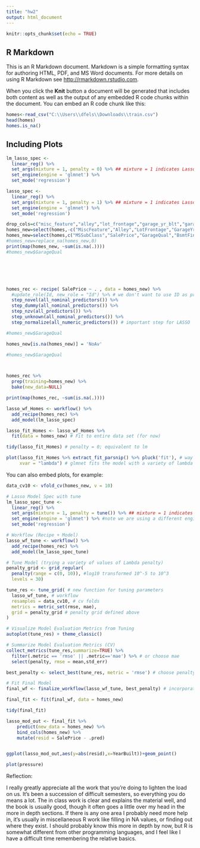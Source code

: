 ```yaml
---
title: "hw2"
output: html_document
---
```


```r
knitr::opts_chunk$set(echo = TRUE)
```

## R Markdown

This is an R Markdown document. Markdown is a simple formatting syntax for authoring HTML, PDF, and MS Word documents. For more details on using R Markdown see <http://rmarkdown.rstudio.com>.

When you click the **Knit** button a document will be generated that includes both content as well as the output of any embedded R code chunks within the document. You can embed an R code chunk like this:

```r
homes<-read_csv("C:\\Users\\dfels\\Downloads\\train.csv")
head(homes)
homes.is_na()
```

## Including Plots
```r
lm_lasso_spec <- 
  linear_reg() %>%
  set_args(mixture = 1, penalty = 0) %>% ## mixture = 1 indicates Lasso, we'll talk about penalty later
  set_engine(engine = 'glmnet') %>%
  set_mode('regression') 

lasso_spec <- 
  linear_reg() %>%
  set_args(mixture = 1, penalty = 1) %>% ## mixture = 1 indicates Lasso, we'll talk about penalty later
  set_engine(engine = 'glmnet') %>%
  set_mode('regression')
```

```r
drop_cols=c("misc_feature","alley","lot_frontage","garage_yr_blt","garage_type")
homes_new=select(homes,-c("MiscFeature","Alley","LotFrontage","GarageYrBlt","GarageType","Fence","PoolQC","FireplaceQu","MasVnrArea"))
homes_new=select(homes,c("MSSubClass","SalePrice","GarageQual","BsmtFinType2","LotArea","Street","LotShape","LandContour","OverallQual","OverallCond","YearBuilt","TotRmsAbvGrd"))
#homes_new=replace_na(homes_new,0)
print(map(homes_new, ~sum(is.na(.))))
#homes_new$GarageQual






homes_rec <- recipe( SalePrice ~ . , data = homes_new) %>%
  #update_role(Id, new_role = "Id") %>% # we don't want to use ID as predictor
  step_novel(all_nominal_predictors()) %>% 
  step_dummy(all_nominal_predictors()) %>% 
  step_nzv(all_predictors()) %>%
  step_unknown(all_nominal_predictors()) %>%
  step_normalize(all_numeric_predictors()) # important step for LASSO

#homes_new$GarageQual

homes_new[is.na(homes_new)] = 'NoAv'

#homes_new$GarageQual



homes_rec %>%
  prep(training=homes_new) %>%
  bake(new_data=NULL)

print(map(homes_rec, ~sum(is.na(.))))

lasso_wf_Homes <- workflow() %>% 
  add_recipe(homes_rec) %>%
  add_model(lm_lasso_spec) 

lasso_fit_Homes <- lasso_wf_Homes %>% 
  fit(data = homes_new) # Fit to entire data set (for now)

tidy(lasso_fit_Homes) # penalty = 0; equivalent to lm

plot(lasso_fit_Homes %>% extract_fit_parsnip() %>% pluck('fit'), # way to get the original glmnet output
     xvar = "lambda") # glmnet fits the model with a variety of lambda penalty values


```

You can also embed plots, for example:
```r
data_cv10 <- vfold_cv(homes_new, v = 10)

# Lasso Model Spec with tune
lm_lasso_spec_tune <- 
  linear_reg() %>%
  set_args(mixture = 1, penalty = tune()) %>% ## mixture = 1 indicates Lasso
  set_engine(engine = 'glmnet') %>% #note we are using a different engine
  set_mode('regression') 

# Workflow (Recipe + Model)
lasso_wf_tune <- workflow() %>% 
  add_recipe(homes_rec) %>%
  add_model(lm_lasso_spec_tune) 

# Tune Model (trying a variety of values of Lambda penalty)
penalty_grid <- grid_regular(
  penalty(range = c(0, 10)), #log10 transformed 10^-5 to 10^3
  levels = 30)

tune_res <- tune_grid( # new function for tuning parameters
  lasso_wf_tune, # workflow
  resamples = data_cv10, # cv folds
  metrics = metric_set(rmse, mae),
  grid = penalty_grid # penalty grid defined above
)

# Visualize Model Evaluation Metrics from Tuning
autoplot(tune_res) + theme_classic()

# Summarize Model Evaluation Metrics (CV)
collect_metrics(tune_res,summarize=TRUE) %>%
  filter(.metric == 'rmse' || .metric=='mae') %>% # or choose mae
  select(penalty, rmse = mean,std_err) 

best_penalty <- select_best(tune_res, metric = 'rmse') # choose penalty value based on lowest mae or rmse

# Fit Final Model
final_wf <- finalize_workflow(lasso_wf_tune, best_penalty) # incorporates penalty value to workflow

final_fit <- fit(final_wf, data = homes_new)

tidy(final_fit)

lasso_mod_out <- final_fit %>%
    predict(new_data = homes_new) %>%
    bind_cols(homes_new) %>%
    mutate(resid = SalePrice - .pred)


ggplot(lasso_mod_out,aes(y=abs(resid),x=YearBuilt))+geom_point()

```

```r
plot(pressure)
```

Reflection:

I really greatly appreciate all the work that you're doing to lighten the load on us. It's been a succession of
difficult semesters, so everything you do means a lot. The in class work is clear and explains the material well,
and the book is usually good, though it often goes a little over my head in the more in depth sections. If there 
is any one area I probably need more help in, it's usually in miscellaneous R work like filling in NA values,
or finding out where they exist. I should probably know this more in depth by now, but R is somewhat different from
other programming languages, and I feel like I have a difficult time remembering the relative basics.
